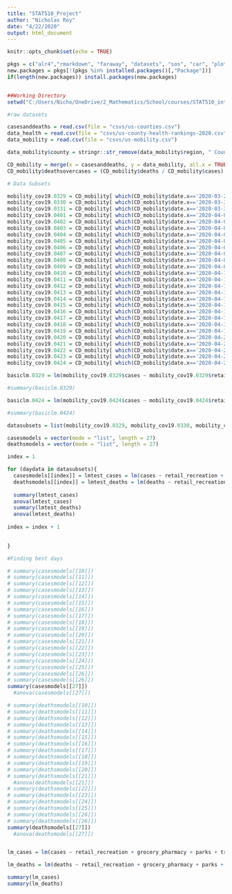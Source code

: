 ```yaml
---
title: "STAT510_Project"
author: "Nicholas Roy"
date: "4/22/2020"
output: html_document
---
```


```r

knitr::opts_chunk$set(echo = TRUE)

```

```r
pkgs = c("alr4","rmarkdown", "faraway", "datasets", "sos", "car", "plotly", "ggplot2", "tidyverse", "broom", "SemiPar", "RegularExpressions")
new.packages = pkgs[!(pkgs %in% installed.packages()[,"Package"])]
if(length(new.packages)) install.packages(new.packages)


##Working Directory
setwd("C:/Users/Nicho/OneDrive/2_Mathematics/School/courses/STAT510_intro_regression_analysis/project/github/covidanalysis/project")

```


```r
#raw datasets

casesanddeaths = read.csv(file = "csvs/us-counties.csv")
data_health = read.csv(file = "csvs/us-county-health-rankings-2020.csv")
data_mobility = read.csv(file = "csvs/us-mobility.csv")

data_mobility$county = stringr::str_remove(data_mobility$region, " County")

```

```r

CD_mobility = merge(x = casesanddeaths, y = data_mobility, all.x = TRUE, by = c("county", "state"))
CD_mobility$deathsovercases = (CD_mobility$deaths / CD_mobility$cases)

```

```r
# Data Subsets

mobility_cov19.0329 = CD_mobility[ which(CD_mobility$date.x=='2020-03-29'), ]
mobility_cov19.0330 = CD_mobility[ which(CD_mobility$date.x=='2020-03-30'), ]
mobility_cov19.0331 = CD_mobility[ which(CD_mobility$date.x=='2020-03-31'), ]
mobility_cov19.0401 = CD_mobility[ which(CD_mobility$date.x=='2020-04-01'), ]
mobility_cov19.0402 = CD_mobility[ which(CD_mobility$date.x=='2020-04-02'), ]
mobility_cov19.0403 = CD_mobility[ which(CD_mobility$date.x=='2020-04-03'), ]
mobility_cov19.0404 = CD_mobility[ which(CD_mobility$date.x=='2020-04-04'), ]
mobility_cov19.0405 = CD_mobility[ which(CD_mobility$date.x=='2020-04-05'), ]
mobility_cov19.0406 = CD_mobility[ which(CD_mobility$date.x=='2020-04-06'), ]
mobility_cov19.0407 = CD_mobility[ which(CD_mobility$date.x=='2020-04-07'), ]
mobility_cov19.0408 = CD_mobility[ which(CD_mobility$date.x=='2020-04-08'), ]
mobility_cov19.0409 = CD_mobility[ which(CD_mobility$date.x=='2020-04-09'), ]
mobility_cov19.0410 = CD_mobility[ which(CD_mobility$date.x=='2020-04-10'), ]
mobility_cov19.0411 = CD_mobility[ which(CD_mobility$date.x=='2020-04-11'), ]
mobility_cov19.0412 = CD_mobility[ which(CD_mobility$date.x=='2020-04-12'), ]
mobility_cov19.0413 = CD_mobility[ which(CD_mobility$date.x=='2020-04-13'), ]
mobility_cov19.0414 = CD_mobility[ which(CD_mobility$date.x=='2020-04-14'), ]
mobility_cov19.0415 = CD_mobility[ which(CD_mobility$date.x=='2020-04-15'), ]
mobility_cov19.0416 = CD_mobility[ which(CD_mobility$date.x=='2020-04-16'), ]
mobility_cov19.0417 = CD_mobility[ which(CD_mobility$date.x=='2020-04-17'), ]
mobility_cov19.0418 = CD_mobility[ which(CD_mobility$date.x=='2020-04-18'), ]
mobility_cov19.0419 = CD_mobility[ which(CD_mobility$date.x=='2020-04-19'), ]
mobility_cov19.0420 = CD_mobility[ which(CD_mobility$date.x=='2020-04-20'), ]
mobility_cov19.0421 = CD_mobility[ which(CD_mobility$date.x=='2020-04-21'), ]
mobility_cov19.0422 = CD_mobility[ which(CD_mobility$date.x=='2020-04-22'), ]
mobility_cov19.0423 = CD_mobility[ which(CD_mobility$date.x=='2020-04-23'), ]
mobility_cov19.0424 = CD_mobility[ which(CD_mobility$date.x=='2020-04-24'), ]


```



```r

basiclm.0329 = lm(mobility_cov19.0329$cases ~ mobility_cov19.0329$retail_recreation + mobility_cov19.0329$grocery_pharmacy + mobility_cov19.0329$parks + mobility_cov19.0329$transit_stations + mobility_cov19.0329$workplaces + mobility_cov19.0329$residential, data = mobility_cov19.0329)

#summary(basiclm.0329)

basiclm.0424 = lm(mobility_cov19.0424$cases ~ mobility_cov19.0424$retail_recreation + mobility_cov19.0424$grocery_pharmacy + mobility_cov19.0424$parks + mobility_cov19.0424$transit_stations + mobility_cov19.0424$workplaces + mobility_cov19.0424$residential, data = mobility_cov19.0424)

#summary(basiclm.0424)

```

```r

datasubsets = list(mobility_cov19.0329, mobility_cov19.0330, mobility_cov19.0331, mobility_cov19.0401, mobility_cov19.0402, mobility_cov19.0403, mobility_cov19.0404, mobility_cov19.0405, mobility_cov19.0406, mobility_cov19.0407, mobility_cov19.0408, mobility_cov19.0409, mobility_cov19.0410, mobility_cov19.0411, mobility_cov19.0412, mobility_cov19.0413, mobility_cov19.0414, mobility_cov19.0415, mobility_cov19.0416, mobility_cov19.0417, mobility_cov19.0418, mobility_cov19.0419, mobility_cov19.0420, mobility_cov19.0421, mobility_cov19.0422, mobility_cov19.0423, mobility_cov19.0424)

casesmodels = vector(mode = "list", length = 27)
deathsmodels = vector(mode = "list", length = 27)

index = 1

for (daydata in datasubsets){
  casesmodels[[index]] = lmtest_cases = lm(cases ~ retail_recreation + grocery_pharmacy + parks + transit_stations + workplaces + residential, data = daydata)
  deathsmodels[[index]] = lmtest_deaths = lm(deaths ~ retail_recreation + grocery_pharmacy + parks + transit_stations + workplaces + residential, data = daydata)
  
  summary(lmtest_cases)
  anova(lmtest_cases)
  summary(lmtest_deaths)
  anova(lmtest_deaths)
  
index = index + 1

  
}

```

```r

#Finding best days

# summary(casesmodels[[10]])
# summary(casesmodels[[11]])
# summary(casesmodels[[12]])
# summary(casesmodels[[13]])
# summary(casesmodels[[14]])
# summary(casesmodels[[15]])
# summary(casesmodels[[16]])
# summary(casesmodels[[17]])
# summary(casesmodels[[18]])
# summary(casesmodels[[19]])
# summary(casesmodels[[20]])
# summary(casesmodels[[21]])
# summary(casesmodels[[22]])
# summary(casesmodels[[23]])
# summary(casesmodels[[24]])
# summary(casesmodels[[25]])
# summary(casesmodels[[26]])
# summary(casesmodels[[26]])
summary(casesmodels[[27]])
  #anova(casesmodels[[27]])

# summary(deathsmodels[[10]])
# summary(deathsmodels[[11]])
# summary(deathsmodels[[12]])
# summary(deathsmodels[[13]])
# summary(deathsmodels[[14]])
# summary(deathsmodels[[15]])
# summary(deathsmodels[[16]])
# summary(deathsmodels[[17]])
# summary(deathsmodels[[18]])
# summary(deathsmodels[[19]])
# summary(deathsmodels[[20]])
# summary(deathsmodels[[21]])
  #anova(deathsmodels[[21]])
# summary(deathsmodels[[22]])
# summary(deathsmodels[[23]])
# summary(deathsmodels[[24]])
# summary(deathsmodels[[25]])
# summary(deathsmodels[[26]])
# summary(deathsmodels[[26]])
summary(deathsmodels[[27]])
  #anova(deathsmodels[[27]])

```

```r



```


```r

lm_cases = lm(cases ~ retail_recreation + grocery_pharmacy + parks + transit_stations + workplaces + residential, data = mobility_cov19.0424)

lm_deaths = lm(deaths ~ retail_recreation + grocery_pharmacy + parks + transit_stations + workplaces + residential, data = mobility_cov19.0424)

summary(lm_cases)
summary(lm_deaths)

```